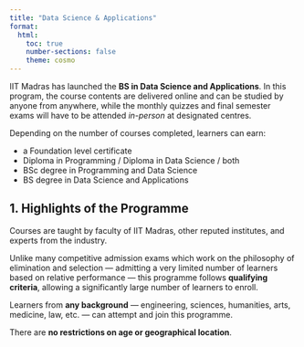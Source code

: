 ```yaml
---
title: "Data Science & Applications"
format:
  html:
    toc: true
    number-sections: false
    theme: cosmo
---
```




IIT Madras has launched the **BS in Data Science and Applications**. In this program, the course contents are delivered online and can be studied by anyone from anywhere, while the monthly quizzes and final semester exams will have to be attended *in-person* at designated centres.

Depending on the number of courses completed, learners can earn:

- a Foundation level certificate  
- Diploma in Programming / Diploma in Data Science / both  
- BSc degree in Programming and Data Science  
- BS degree in Data Science and Applications

## 1. Highlights of the Programme

Courses are taught by faculty of IIT Madras, other reputed institutes, and experts from the industry.

Unlike many competitive admission exams which work on the philosophy of elimination and selection — admitting a very limited number of learners based on relative performance — this programme follows **qualifying criteria**, allowing a significantly large number of learners to enroll.

Learners from **any background** — engineering, sciences, humanities, arts, medicine, law, etc. — can attempt and join this programme.

There are **no restrictions on age or geographical location**.
